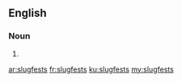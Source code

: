 ==English==

===Noun===
{{head|en}}

# {{plural of|slugfest}}

[[ar:slugfests]]
[[fr:slugfests]]
[[ku:slugfests]]
[[my:slugfests]]